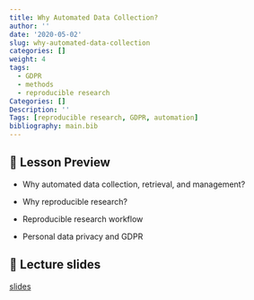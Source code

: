 ```yaml
---
title: Why Automated Data Collection?
author: ''
date: '2020-05-02'
slug: why-automated-data-collection
categories: []
weight: 4
tags:
  - GDPR
  - methods
  - reproducible research
Categories: []
Description: ''
Tags: [reproducible research, GDPR, automation]
bibliography: main.bib
---
```


## 📝 Lesson Preview

- Why automated data collection, retrieval, and management?

- Why reproducible research? 

- Reproducible research workflow

- Personal data privacy and GDPR

## 📣 Lecture slides

[slides](https://brave-pasteur-c09ffa.netlify.app/slides/slides-why-automated-data.html)